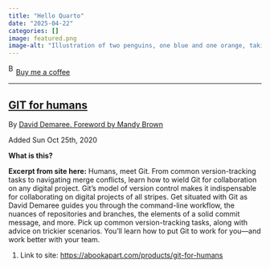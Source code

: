 ```yaml
---
title: "Hello Quarto"
date: "2025-04-22"
categories: []
image: featured.png
image-alt: "Illustration of two penguins, one blue and one orange, taking a selfie with a selfie stick. The moon in the background looks like the Quarto logo."
---
```



<link href="https://fonts.googleapis.com/css?family=Cookie" rel="stylesheet"><a class="bmc-button" target="_blank" href="https://www.buymeacoffee.com/JoscelinRocha">![Buy me a coffee](https://cdn.buymeacoffee.com/buttons/bmc-new-btn-logo.svg){alt="Buy me a coffee" width="15" height="21"}Buy me a coffee</a>

------------------------------------------------------------------------


## [GIT for humans](https://abookapart.com/products/git-for-humans)

By [David Demaree. Foreword by Mandy Brown](https://abookapart.com/products/git-for-humans)

Added Sun Oct 25th, 2020

**What is this?**

**Excerpt from site here:** Humans, meet Git. From common version-tracking tasks to navigating merge conflicts, learn how to wield Git for collaboration on any digital project. Git's model of version control makes it indispensable for collaborating on digital projects of all stripes. Get situated with Git as David Demaree guides you through the command-line workflow, the nuances of repositories and branches, the elements of a solid commit message, and more. Pick up common version-tracking tasks, along with advice on trickier scenarios. You'll learn how to put Git to work for you---and work better with your team.

1.  Link to site: <https://abookapart.com/products/git-for-humans>